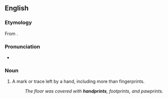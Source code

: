 ==English==

===Etymology===
From {{compound|en|hand|print}}.

===Pronunciation===
* {{IPA|en|/hænd.pɹɪnt/}}

===Noun===
{{en-noun}}

# A mark or trace left by a hand, including more than fingerprints.
#: ''The floor was covered with '''handprints''', footprints, and pawprints.''